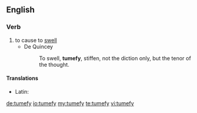 ==English==

===Verb===
{{en-verb|tumefies|tumefying|tumefied}}

# to cause to [[swell]]
#* De Quincey
#*: To swell, '''tumefy''', stiffen, not the diction only, but the tenor of the thought.

====Translations====
{{trans-top|to cause to swell}}
* Latin: {{t|la|tumefaciō}}
{{trans-mid}}
{{trans-bottom}}

[[de:tumefy]]
[[io:tumefy]]
[[my:tumefy]]
[[te:tumefy]]
[[vi:tumefy]]